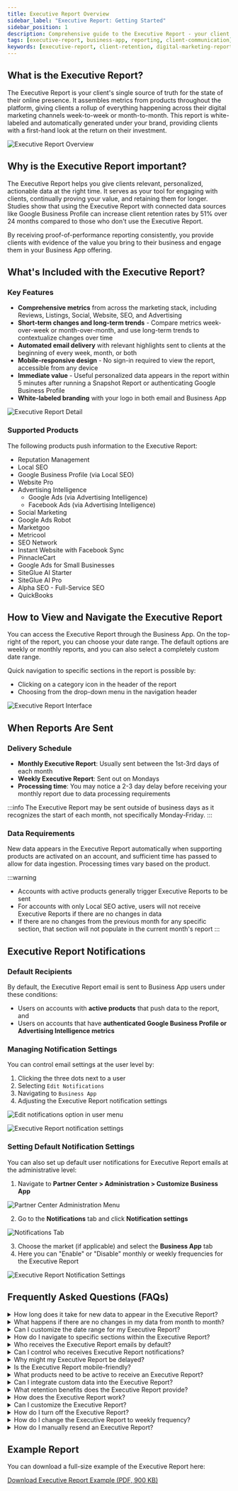 ```yaml
---
title: Executive Report Overview
sidebar_label: "Executive Report: Getting Started"
sidebar_position: 1
description: Comprehensive guide to the Executive Report - your client's single source of truth for their online presence and digital marketing performance.
tags: [executive-report, business-app, reporting, client-communication]
keywords: [executive-report, client-retention, digital-marketing-reports, automated-reporting]
---
```


## What is the Executive Report?

The Executive Report is your client's single source of truth for the state of their online presence. It assembles metrics from products throughout the platform, giving clients a rollup of everything happening across their digital marketing channels week-to-week or month-to-month. This report is white-labeled and automatically generated under your brand, providing clients with a first-hand look at the return on their investment.

![Executive Report Overview](./img/executive-report-overview.jpg)

## Why is the Executive Report important?

The Executive Report helps you give clients relevant, personalized, actionable data at the right time. It serves as your tool for engaging with clients, continually proving your value, and retaining them for longer. Studies show that using the Executive Report with connected data sources like Google Business Profile can increase client retention rates by 51% over 24 months compared to those who don't use the Executive Report.

By receiving proof-of-performance reporting consistently, you provide clients with evidence of the value you bring to their business and engage them in your Business App offering.

## What's Included with the Executive Report?

### Key Features

- **Comprehensive metrics** from across the marketing stack, including Reviews, Listings, Social, Website, SEO, and Advertising
- **Short-term changes and long-term trends** - Compare metrics week-over-week or month-over-month, and use long-term trends to contextualize changes over time
- **Automated email delivery** with relevant highlights sent to clients at the beginning of every week, month, or both
- **Mobile-responsive design** - No sign-in required to view the report, accessible from any device
- **Immediate value** - Useful personalized data appears in the report within 5 minutes after running a Snapshot Report or authenticating Google Business Profile
- **White-labeled branding** with your logo in both email and Business App

![Executive Report Detail](./img/executive-report-detail.jpg)

### Supported Products

The following products push information to the Executive Report:

- Reputation Management
- Local SEO
- Google Business Profile (via Local SEO)
- Website Pro
- Advertising Intelligence
  - Google Ads (via Advertising Intelligence)
  - Facebook Ads (via Advertising Intelligence)
- Social Marketing
- Google Ads Robot
- Marketgoo
- Metricool
- SEO Network
- Instant Website with Facebook Sync
- PinnacleCart
- Google Ads for Small Businesses
- SiteGlue AI Starter
- SiteGlue AI Pro
- Alpha SEO - Full-Service SEO
- QuickBooks

## How to View and Navigate the Executive Report

You can access the Executive Report through the Business App. On the top-right of the report, you can choose your date range. The default options are weekly or monthly reports, and you can also select a completely custom date range.

Quick navigation to specific sections in the report is possible by:
- Clicking on a category icon in the header of the report
- Choosing from the drop-down menu in the navigation header

![Executive Report Interface](./img/executive-report/er-overview-2.jpg)

## When Reports Are Sent

### Delivery Schedule

- **Monthly Executive Report**: Usually sent between the 1st-3rd days of each month
- **Weekly Executive Report**: Sent out on Mondays
- **Processing time**: You may notice a 2-3 day delay before receiving your monthly report due to data processing requirements

:::info
The Executive Report may be sent outside of business days as it recognizes the start of each month, not specifically Monday-Friday.
:::

### Data Requirements

New data appears in the Executive Report automatically when supporting products are activated on an account, and sufficient time has passed to allow for data ingestion. Processing times vary based on the product.

:::warning
- Accounts with active products generally trigger Executive Reports to be sent
- For accounts with only Local SEO active, users will not receive Executive Reports if there are no changes in data
- If there are no changes from the previous month for any specific section, that section will not populate in the current month's report
:::

## Executive Report Notifications

### Default Recipients

By default, the Executive Report email is sent to Business App users under these conditions:

- Users on accounts with **active products** that push data to the report, and
- Users on accounts that have **authenticated Google Business Profile or Advertising Intelligence metrics**

### Managing Notification Settings

You can control email settings at the user level by:

1. Clicking the three dots next to a user
2. Selecting `Edit Notifications`
3. Navigating to `Business App`
4. Adjusting the Executive Report notification settings

![Edit notifications option in user menu](./img/edit-notifications-1.jpg)

![Executive Report notification settings](./img/edit-notifications-2.jpg)

### Setting Default Notification Settings

You can also set up default user notifications for Executive Report emails at the administrative level:

1. Navigate to **Partner Center > Administration > Customize Business App**

![Partner Center Administration Menu](./img/customize-default-report-1.jpg)

2. Go to the **Notifications** tab and click **Notification settings**

![Notifications Tab](./img/customize-default-report-2.jpg)

3. Choose the market (if applicable) and select the **Business App** tab
4. Here you can "Enable" or "Disable" monthly or weekly frequencies for the Executive Report

![Executive Report Notification Settings](./img/customize-default-report-3.jpg)

## Frequently Asked Questions (FAQs)

<details>
<summary>How long does it take for new data to appear in the Executive Report?</summary>

New data appears automatically when supporting products are activated on an account, with processing times varying by product. After running a Snapshot Report or authenticating Google Business Profile, useful data appears within 5 minutes.
</details>

<details>
<summary>What happens if there are no changes in my data from month to month?</summary>

If there are no changes from the previous month for any specific section of the report, that section will not populate in the current month's report. For accounts with only Local SEO active, you won't receive Executive Reports if there are no data changes.
</details>

<details>
<summary>Can I customize the date range for my Executive Report?</summary>

Yes, you can choose weekly or monthly reports as defaults, or select a completely custom date range using the date selector in the top-right of the report.
</details>

<details>
<summary>How do I navigate to specific sections within the Executive Report?</summary>

You can quickly navigate to specific sections by clicking on category icons in the header or choosing from the drop-down menu in the navigation header.
</details>

<details>
<summary>Who receives the Executive Report emails by default?</summary>

Business App users on accounts with active products that push data to the report, and users on accounts that have authenticated Google Business Profile or Advertising Intelligence metrics.
</details>

<details>
<summary>Can I control who receives Executive Report notifications?</summary>

Yes, you can control email settings at the user level through the user menu by selecting "Edit Notifications" and adjusting the Executive Report notification settings.
</details>

<details>
<summary>Why might my Executive Report be delayed?</summary>

The Executive Report processes large amounts of data, so you may notice a 2-3 day delay before receiving your monthly report. This ensures all data is properly compiled and accurate.
</details>

<details>
<summary>Is the Executive Report mobile-friendly?</summary>

Yes, the Executive Report is mobile-responsive and can be viewed from any device. No sign-in is required to view the report.
</details>

<details>
<summary>What products need to be active to receive an Executive Report?</summary>

You need active products that push data to the report, such as Reputation Management, Local SEO, Website Pro, Advertising Intelligence, Social Marketing, and others listed in the supported products section.
</details>

<details>
<summary>Can I integrate custom data into the Executive Report?</summary>

Yes, custom data integrations are supported via API. You can work with your account representative for custom integrations through the Marketplace APIs.
</details>

<details>
<summary>What retention benefits does the Executive Report provide?</summary>

Business App users who receive a weekly or monthly Executive Report email have a 38% higher chance of being retained compared to those who don't. Additionally, users who received an Executive Report with Google Business Profile insights for at least half of their lifetime saw a 47% increase in retention after one year compared to those without Google Business Profile insights.
</details>

<details>
<summary>How does the Executive Report work?</summary>

There are two aspects of the Executive Report you can globally manage: the Executive Report tab in Business App and the automated report email. Your clients can view the Executive Report anytime in Business App > Executive Report, and you can set a weekly and/or monthly schedule for the report to be sent via email.
</details>

<details>
<summary>Can I customize the Executive Report?</summary>

You cannot edit or remove sections from the Executive Report, but you can rearrange the sections. Navigate to Partner Center > Administration > Customize Business App > Pages > Executive Report, then click the two horizontal lines next to any section and drag them up or down to reorder them.
</details>

<details>
<summary>How do I turn off the Executive Report?</summary>

To turn off Executive Report emails for existing users: go to Partner Center > Accounts > Manage Users > Bulk Update > Notifications > Business App section > Executive Report Email > select "Disabled" for weekly and monthly. For newly created users, go to Partner Center > Administration > Client Notifications to set default settings.
</details>

<details>
<summary>How do I change the Executive Report to weekly frequency?</summary>

For a single user: Partner Center > Accounts > Manage Users > 3 dots next to user > Edit notifications > click on the white space next to the business name > Business app tab. For bulk updates: Partner Center > Accounts > Manage Users > Bulk Update > Notifications tab > Business app.
</details>

<details>
<summary>How do I manually resend an Executive Report?</summary>

Navigate to Partner Center > Accounts > Manage Accounts, select the account, then under the Reports section, click "Resend Executive Report." Select the report you want to resend from the dropdown menu and hit send.
</details>

## Example Report

You can download a full-size example of the Executive Report here:

[Download Executive Report Example (PDF, 900 KB)](/pdf/Vendasta_Executive_Report_Full_Size_Example.pdf)